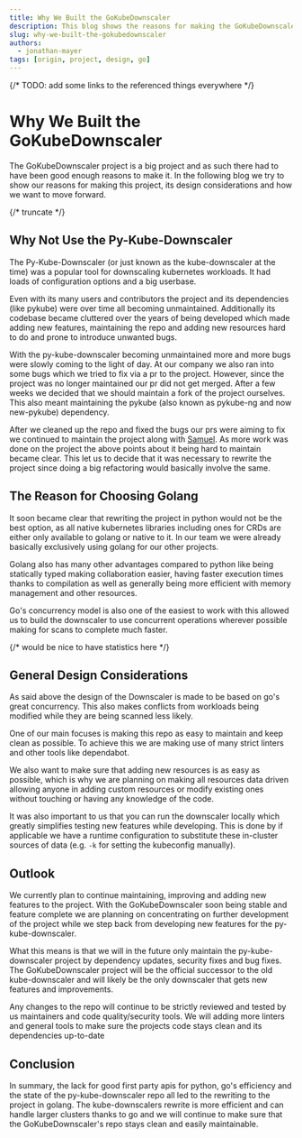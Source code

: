 ```yaml
---
title: Why We Built the GoKubeDownscaler
description: This blog shows the reasons for making the GoKubeDownscaler project and its design considerations.
slug: why-we-built-the-gokubedownscaler
authors:
  - jonathan-mayer
tags: [origin, project, design, go]
---
```


{/* TODO: add some links to the referenced things everywhere */}

# Why We Built the GoKubeDownscaler

The GoKubeDownscaler project is a big project and as such there had to have been good enough reasons to make it.
In the following blog we try to show our reasons for making this project, its design considerations and how we want to move forward.

{/* truncate */}

## Why Not Use the Py-Kube-Downscaler

The Py-Kube-Downscaler (or just known as the kube-downscaler at the time) was a popular tool for downscaling kubernetes workloads.
It had loads of configuration options and a big userbase.

Even with its many users and contributors the project and its dependencies (like pykube) were over time all becoming unmaintained.
Additionally its codebase became cluttered over the years of being developed which made adding new features,
maintaining the repo and adding new resources hard to do and prone to introduce unwanted bugs.

With the py-kube-downscaler becoming unmaintained more and more bugs were slowly coming to the light of day.
At our company we also ran into some bugs which we tried to fix via a pr to the project.
However, since the project was no longer maintained our pr did not get merged.
After a few weeks we decided that we should maintain a fork of the project ourselves.
This also meant maintaining the pykube (also known as pykube-ng and now new-pykube) dependency.

After we cleaned up the repo and fixed the bugs our prs were aiming to fix we continued to maintain the project along with [Samuel](https://github.com/samuel-esp).
As more work was done on the project the above points about it being hard to maintain became clear.
This let us to decide that it was necessary to rewrite the project since doing a big refactoring would basically involve the same.

## The Reason for Choosing Golang

It soon became clear that rewriting the project in python would not be the best option,
as all native kubernetes libraries including ones for CRDs are either only available to golang or native to it.
In our team we were already basically exclusively using golang for our other projects.

Golang also has many other advantages compared to python like being statically typed making collaboration easier,
having faster execution times thanks to compilation as well as generally being more efficient with memory management and other resources.

Go's concurrency model is also one of the easiest to work with this allowed us to build the downscaler
to use concurrent operations wherever possible making for scans to complete much faster.

{/* would be nice to have statistics here */}

## General Design Considerations

As said above the design of the Downscaler is made to be based on go's great concurrency.
This also makes conflicts from workloads being modified while they are being scanned less likely.

One of our main focuses is making this repo as easy to maintain and keep clean as possible.
To achieve this we are making use of many strict linters and other tools like dependabot.

We also want to make sure that adding new resources is as easy as possible,
which is why we are planning on making all resources data driven allowing anyone in adding custom resources
or modify existing ones without touching or having any knowledge of the code.

It was also important to us that you can run the downscaler locally
which greatly simplifies testing new features while developing.
This is done by if applicable we have a runtime configuration
to substitute these in-cluster sources of data (e.g. `-k` for setting the kubeconfig manually).

## Outlook

We currently plan to continue maintaining, improving and adding new features to the project.
With the GoKubeDownscaler soon being stable and feature complete
we are planning on concentrating on further development of the project
while we step back from developing new features for the py-kube-downscaler.

What this means is that we will in the future only maintain the py-kube-downscaler project
by dependency updates, security fixes and bug fixes.
The GoKubeDownscaler project will be the official successor to the old kube-downscaler
and will likely be the only downscaler that gets new features and improvements.

Any changes to the repo will continue to be strictly reviewed and tested by us maintainers and code quality/security tools.
We will adding more linters and general tools to make sure the projects code stays clean and its dependencies up-to-date

## Conclusion

In summary, the lack for good first party apis for python, go's efficiency
and the state of the py-kube-downscaler repo all led to the rewriting to the project in golang.
The kube-downscalers rewrite is more efficient and can handle larger clusters thanks to go
and we will continue to make sure that the GoKubeDownscaler's repo stays clean and easily maintainable.
